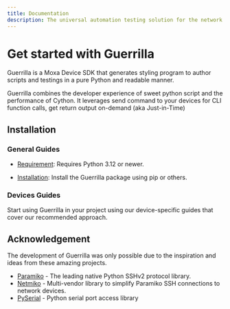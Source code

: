 ```yaml
---
title: Documentation
description: The universal automation testing solution for the network device
---
```


# Get started with Guerrilla

Guerrilla is a Moxa Device SDK that generates styling program to author scripts and testings in a pure Python and readable manner.

Guerrilla combines the developer experience of sweet python script and the performance of Cython. It leverages send command to  your devices for CLI function calls, get return output on-demand (aka Just-in-Time)


## Installation

### General Guides

- [Requirement](/docs/quick-start/requirement):
  Requires Python 3.12 or newer.

- [Installation](/docs/quick-start/installation):
  Install the Guerrilla package using pip or others.

### Devices Guides

Start using Guerrilla in your project using our device-specific guides that cover our recommended approach.

<FrameworkCards />



## Acknowledgement

The development of Guerrilla was only possible due to the inspiration and ideas from these amazing projects.

- [Paramiko](https://github.com/paramiko/paramiko) - The leading native Python SSHv2 protocol library.
- [Netmiko](https://github.com/ktbyers/netmiko) - Multi-vendor library to simplify Paramiko SSH connections to network devices.
- [PySerial](https://github.com/pyserial/pyserial) - Python serial port access library